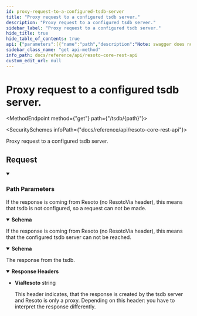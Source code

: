 ```yaml
---
id: proxy-request-to-a-configured-tsdb-server
title: "Proxy request to a configured tsdb server."
description: "Proxy request to a configured tsdb server."
sidebar_label: "Proxy request to a configured tsdb server."
hide_title: true
hide_table_of_contents: true
api: {"parameters":[{"name":"path","description":"Note: swagger does not allow to define a nested path with slashes.","in":"path","required":true,"schema":{"type":"string","example":"api/v1/metadata"}}],"tags":["tsdb"],"responses":{"404":{"description":"If the response is coming from Resoto (no ResotoVia header), this means that tsdb is not configured, so a request can not be made.","content":{"text/plain":{"schema":{"type":"string","example":"404: No tsdb defined. No tsdb defined. Adjust resoto.core configuration."}}}},"502":{"description":"If the response is coming from Resoto (no ResotoVia header), this means that the configured tsdb server can not be reached.","content":{"text/plain":{"schema":{"type":"string","example":"502. tsdb server is not reachable"}}}},"default":{"headers":{"ViaResoto":{"description":"This header indicates, that the response is created by the tsdb server and Resoto is only a proxy.\nDepending on this header: you have to interpret the response differently.\n","schema":{"type":"string","example":"1.1 node1"}}},"description":"The response from the tsdb."}},"description":"Proxy request to a configured tsdb server.","method":"get","path":"/tsdb/{path}","servers":[{"url":"https://{host}:{port}","variables":{"host":{"default":"localhost"},"port":{"default":"8900"}}}],"info":{"title":"Resoto Core REST API","version":"V1"},"postman":{"name":"Proxy request to a configured tsdb server.","description":{"type":"text/plain"},"url":{"path":["tsdb",":path"],"host":["{{baseUrl}}"],"query":[],"variable":[{"disabled":false,"description":{"content":"(Required) Note: swagger does not allow to define a nested path with slashes.","type":"text/plain"},"type":"any","value":"","key":"path"}]},"header":[{"key":"Accept","value":"text/plain"}],"method":"GET"}}
sidebar_class_name: "get api-method"
info_path: docs/reference/api/resoto-core-rest-api
custom_edit_url: null
---
```



<h1 className={"openapi__heading"}>Proxy request to a configured tsdb server.</h1>

<MethodEndpoint method={"get"} path={"/tsdb/{path}"}></MethodEndpoint>

<SecuritySchemes infoPath={"docs/reference/api/resoto-core-rest-api"}></SecuritySchemes>

Proxy request to a configured tsdb server.

## Request

<details style={{"marginBottom":"1rem"}} className={"openapi-markdown__details"} data-collapsed={false} open={true}><summary style={{}}><h3 className={"openapi-markdown__details-summary-header-params"}>Path Parameters</h3></summary><div><ul><ParamsItem className={"paramsItem"} param={{"name":"path","description":"Note: swagger does not allow to define a nested path with slashes.","in":"path","required":true,"schema":{"type":"string","example":"api/v1/metadata"}}}></ParamsItem></ul></div></details><div><div><ApiTabs><TabItem label={"404"} value={"404"}><div>

If the response is coming from Resoto (no ResotoVia header), this means that tsdb is not configured, so a request can not be made.

</div><div><MimeTabs className={"openapi-tabs__mime"} schemaType={"response"}><TabItem label={"text/plain"} value={"text/plain"}><SchemaTabs className={"openapi-tabs__schema"}><TabItem label={"Schema"} value={"Schema"}><details style={{}} className={"openapi-markdown__details response"} data-collapsed={false} open={true}><summary style={{}} className={"openapi-markdown__details-summary-response"}><strong>Schema</strong></summary><div style={{"textAlign":"left","marginLeft":"1rem"}}></div><ul style={{"marginLeft":"1rem"}}><SchemaItem collapsible={false} name={"string"} required={false} schemaName={undefined} qualifierMessage={undefined} schema={{"type":"string","example":"404: No tsdb defined. No tsdb defined. Adjust resoto.core configuration."}}></SchemaItem></ul></details></TabItem></SchemaTabs></TabItem></MimeTabs></div></TabItem><TabItem label={"502"} value={"502"}><div>

If the response is coming from Resoto (no ResotoVia header), this means that the configured tsdb server can not be reached.

</div><div><MimeTabs className={"openapi-tabs__mime"} schemaType={"response"}><TabItem label={"text/plain"} value={"text/plain"}><SchemaTabs className={"openapi-tabs__schema"}><TabItem label={"Schema"} value={"Schema"}><details style={{}} className={"openapi-markdown__details response"} data-collapsed={false} open={true}><summary style={{}} className={"openapi-markdown__details-summary-response"}><strong>Schema</strong></summary><div style={{"textAlign":"left","marginLeft":"1rem"}}></div><ul style={{"marginLeft":"1rem"}}><SchemaItem collapsible={false} name={"string"} required={false} schemaName={undefined} qualifierMessage={undefined} schema={{"type":"string","example":"502. tsdb server is not reachable"}}></SchemaItem></ul></details></TabItem></SchemaTabs></TabItem></MimeTabs></div></TabItem><TabItem label={"default"} value={"default"}><div>

The response from the tsdb.

</div><details style={{"textAlign":"left","marginBottom":"1rem"}} className={"openapi-markdown__details"} data-collaposed={true} open={false}><summary style={{}}><strong>Response Headers</strong></summary><ul style={{"marginLeft":"1rem"}}><li className={"schemaItem"}><summary style={{}}><strong>ViaResoto</strong><span style={{"opacity":"0.6"}}> string</span></summary><div><div style={{"marginTop":".5rem","marginBottom":".5rem"}}>

This header indicates, that the response is created by the tsdb server and Resoto is only a proxy. Depending on this header: you have to interpret the response differently.

</div></div></li></ul></details><div></div></TabItem></ApiTabs></div></div>
